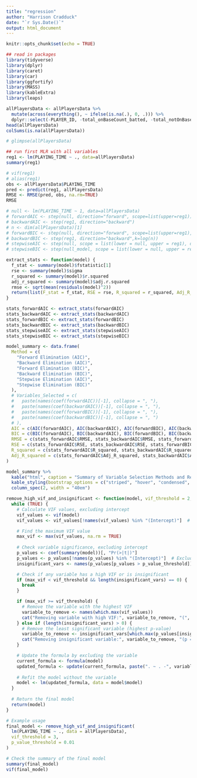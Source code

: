 ---
title: "regression"
author: "Harrison Cradduck"
date: "`r Sys.Date()`"
output: html_document
---

```{r setup, include=FALSE}
knitr::opts_chunk$set(echo = TRUE)
```

```{r, warning=FALSE, message=FALSE}
## read in packages
library(tidyverse)
library(dplyr)
library(caret)
library(car)
library(ggfortify)
library(MASS)
library(kableExtra)
library(leaps)
```

```{r}
allPlayersData <- allPlayersData %>%
  mutate(across(everything(), ~ ifelse(is.na(.), 0, .))) %>%
  dplyr::select(-PLAYER_ID, -total_onBaseCount_batted, -total_notOnBaseCount_batted, - total_battersFacedAsReliever_pitched)
head(allPlayersData)
colSums(is.na(allPlayersData))
```

```{r}
# glimpse(allPlayersData)
```

```{r}
## run first MLR with all variables
reg1 <- lm(PLAYING_TIME ~ ., data=allPlayersData)
summary(reg1)
```

```{r}
# vif(reg1)
# alias(reg1)
obs <- allPlayersData$PLAYING_TIME
pred <- predict(reg1, allPlayersData)
RMSE <- RMSE(pred, obs, na.rm=TRUE)
RMSE
```

```{r}
# null <- lm(PLAYING_TIME ~ 1, data=allPlayersData)
# forwardAIC <- step(null, direction="forward", scope=list(upper=reg1))
# backwardAIC <- step(reg1, direction="backward")
# n <- dim(allPlayersData)[1]
# forwardBIC <- step(null, direction="forward", scope=list(upper=reg1),k=log(n))
# backwardBIC <- step(reg1, direction="backward",k=log(n))
# stepwiseAIC <- step(null, scope = list(lower = null, upper = reg1), direction = "both")
# stepwiseBIC <- step(null_model, scope = list(lower = null, upper = reg1), direction = "both", k = log(n))
```

```{r}
extract_stats <- function(model) {
  f_stat <- summary(model)$fstatistic[1]
  rse <- summary(model)$sigma
  r_squared <- summary(model)$r.squared
  adj_r_squared <- summary(model)$adj.r.squared
  rmse <- sqrt(mean(residuals(model)^2))
  return(list(F_stat = f_stat, RSE = rse, R_squared = r_squared, Adj_R_squared = adj_r_squared, RMSE = rmse))
}

stats_forwardAIC <- extract_stats(forwardAIC)
stats_backwardAIC <- extract_stats(backwardAIC)
stats_forwardBIC <- extract_stats(forwardBIC)
stats_backwardBIC <- extract_stats(backwardBIC)
stats_stepwiseAIC <- extract_stats(stepwiseAIC)
stats_stepwiseBIC <- extract_stats(stepwiseBIC)

model_summary <- data.frame(
  Method = c(
    "Forward Elimination (AIC)", 
    "Backward Elimination (AIC)", 
    "Forward Elimination (BIC)", 
    "Backward Elimination (BIC)",
    "Stepwise Elimination (AIC)",
    "Stepwise Elimination (BIC)"
  ),
  # Variables_Selected = c(
  #   paste(names(coef(forwardAIC))[-1], collapse = ", "),
  #   paste(names(coef(backwardAIC))[-1], collapse = ", "),
  #   paste(names(coef(forwardBIC))[-1], collapse = ", "),
  #   paste(names(coef(backwardBIC))[-1], collapse = ", ")
  # ),
  AIC = c(AIC(forwardAIC), AIC(backwardAIC), AIC(forwardBIC), AIC(backwardBIC), AIC(stepwiseAIC), AIC(stepwiseBIC)),
  BIC = c(BIC(forwardAIC), BIC(backwardAIC), BIC(forwardBIC), BIC(backwardBIC), AIC(stepwiseAIC), AIC(stepwiseBIC)),
  RMSE = c(stats_forwardAIC$RMSE, stats_backwardAIC$RMSE, stats_forwardBIC$RMSE, stats_backwardBIC$RMSE, stats_stepwiseAIC$RMSE, stats_stepwiseBIC$RMSE),
  RSE = c(stats_forwardAIC$RSE, stats_backwardAIC$RSE, stats_forwardBIC$RSE, stats_backwardBIC$RSE, stats_stepwiseAIC$RSE, stats_stepwiseBIC$RSE),
  R_squared = c(stats_forwardAIC$R_squared, stats_backwardAIC$R_squared, stats_forwardBIC$R_squared, stats_backwardBIC$R_squared, stats_stepwiseAIC$R_squared, stats_stepwiseBIC$R_squared),
  Adj_R_squared = c(stats_forwardAIC$Adj_R_squared, stats_backwardAIC$Adj_R_squared, stats_forwardBIC$Adj_R_squared, stats_backwardBIC$Adj_R_squared, stats_stepwiseAIC$Adj_R_squared, stats_stepwiseBIC$Adj_R_squared)
)

model_summary %>%
  kable("html", caption = "Summary of Variable Selection Methods and Results") %>%
  kable_styling(bootstrap_options = c("striped", "hover", "condensed", "responsive")) %>%
  column_spec(2, width = "40em")
```

```{r}
remove_high_vif_and_insignificant <- function(model, vif_threshold = 2, p_value_threshold = 0.01) {
  while (TRUE) {
    # Calculate VIF values, excluding intercept
    vif_values <- vif(model)
    vif_values <- vif_values[!names(vif_values) %in% "(Intercept)"]  # Exclude intercept

    # Find the maximum VIF value
    max_vif <- max(vif_values, na.rm = TRUE)
    
    # Check variable significance, excluding intercept
    p_values <- coef(summary(model))[, "Pr(>|t|)"]
    p_values <- p_values[!names(p_values) %in% "(Intercept)"]  # Exclude intercept
    insignificant_vars <- names(p_values[p_values > p_value_threshold])

    # Check if any variable has a high VIF or is insignificant
    if (max_vif < vif_threshold && length(insignificant_vars) == 0) {
      break
    }

    if (max_vif >= vif_threshold) {
      # Remove the variable with the highest VIF
      variable_to_remove <- names(which.max(vif_values))
      cat("Removing variable with high VIF:", variable_to_remove, "(", max_vif, ")\n")
    } else if (length(insignificant_vars) > 0) {
      # Remove the least significant variable (highest p-value)
      variable_to_remove <- insignificant_vars[which.max(p_values[insignificant_vars])]
      cat("Removing insignificant variable:", variable_to_remove, "(p =", p_values[variable_to_remove], ")\n")
    }

    # Update the formula by excluding the variable
    current_formula <- formula(model)
    updated_formula <- update(current_formula, paste(". ~ . -", variable_to_remove))
    
    # Refit the model without the variable
    model <- lm(updated_formula, data = model$model)
  }
  
  # Return the final model
  return(model)
}

# Example usage
final_model <- remove_high_vif_and_insignificant(
  lm(PLAYING_TIME ~ ., data = allPlayersData),
  vif_threshold = 3,
  p_value_threshold = 0.01
)

# Check the summary of the final model
summary(final_model)
vif(final_model)
```


